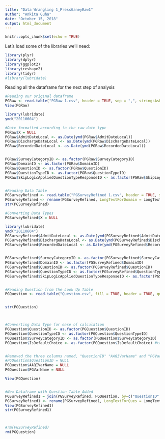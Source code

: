 ```yaml
---
title: "Data Wrangling 1_PressGaneyRaw1"
author: "Ankita Guha"
date: "October 15, 2018"
output: html_document
---
```


```r
knitr::opts_chunk$set(echo = TRUE)
```

Let's load some of the libraries we'll need:

```r
library(plyr)
library(dplyr)
library(ggplot2)
library(reshape2)
library(tidyr)
#library(lubridate)
```

Reading all the dataframe for the next step of analysis

```r

#Reading our original dataframe
PGRaw <- read.table("PGRaw 1.csv", header = TRUE, sep = ",", stringsAsFactors = FALSE)
View(PGRaw)

library(lubridate)
ymd("20110604") 

#Date formatted according to the raw date type
PGRaw$X = NULL
PGRaw$AdmitDateLocal <- as.Date(ymd(PGRaw$AdmitDateLocal))
PGRaw$DischargeDateLocal <- as.Date(ymd(PGRaw$DischargeDateLocal))
PGRaw$RecordedDateLocal <- as.Date(ymd(PGRaw$RecordedDateLocal))


PGRaw$SurveyCategoryID <- as.factor(PGRaw$SurveyCategoryID)
PGRaw$DomainID <- as.factor(PGRaw$DomainID)
PGRaw$QuestionID <- as.factor(PGRaw$QuestionID)
PGRaw$QuestionTypeID <- as.factor(PGRaw$QuestionTypeID)
PGRaw$SkipLogicAppliedQuestionTypeResponseID <- as.factor(PGRaw$SkipLogicAppliedQuestionTypeResponseID)


#Reading Data Table
PGSurveyRefined <- read.table("PGSurveyRefined 1.csv", header = TRUE, sep = ",", stringsAsFactors = FALSE)
PGSurveyRefined <- rename(PGSurveyRefined, LongTextForDomain = LongText)
str(PGSurveyRefined)

#Converting Data Types
PGSurveyRefined$X = NULL

library(lubridate)
ymd("20110604") 
PGSurveyRefined$AdmitDateLocal <- as.Date(ymd(PGSurveyRefined$AdmitDateLocal))
PGSurveyRefined$DischargeDateLocal <- as.Date(ymd(PGSurveyRefined$DischargeDateLocal))
PGSurveyRefined$RecordedDateLocal <- as.Date(ymd(PGSurveyRefined$RecordedDateLocal))


PGSurveyRefined$SurveyCategoryID <- as.factor(PGSurveyRefined$SurveyCategoryID)
PGSurveyRefined$DomainID <- as.factor(PGSurveyRefined$DomainID)
PGSurveyRefined$QuestionID <- as.factor(PGSurveyRefined$QuestionID)
PGSurveyRefined$QuestionTypeID <- as.factor(PGSurveyRefined$QuestionTypeID)
PGSurveyRefined$SkipLogicAppliedQuestionTypeResponseID <- as.factor(PGSurveyRefined$SkipLogicAppliedQuestionTypeResponseID)


#Reading Question from the Look Up Table
PGQuestion <- read.table("Question.csv", fill = TRUE, header = TRUE, quote = "\"", sep = ",", stringsAsFactors = FALSE, encoding="UTF-8") #This line helped to avoid the error EOF string. There was "\"" within the ShortText and LongText


str(PGQuestion)



#Converting Data Type for ease of calculation
PGQuestion$QuestionID <- as.factor(PGQuestion$QuestionID)
PGQuestion$QuestionTypeID <- as.factor(PGQuestion$QuestionTypeID)
PGQuestion$SurveyCategoryID <- as.factor(PGQuestion$SurveyCategoryID)
PGQuestion$IsDefaultChoice <- as.factor(PGQuestion$IsDefaultChoice) #try this code again by keeping the data format as is, int


#Removed the three columns named, "QuestionID" "AAQIVarName" and "PGVarName"
#PGQuestion$QuestionID = NULL
PGQuestion$AAQIVarName = NULL
PGQuestion$PGVarName = NULL

View(PGQuestion)


#New Dataframe with Question Table Added
PGSurveyRefined1 = join(PGSurveyRefined, PGQuestion, by=c("QuestionID", "QuestionTypeID", "SurveyCategoryID"))
PGSurveyRefined1 <- rename(PGSurveyRefined1, LongTextForQues = LongText, ShortTextForQues = ShortText)
View(PGSurveyRefined1)
str(PGSurveyRefined1)



#rm(PGSurveyRefined)
rm(PGQuestion)
```


